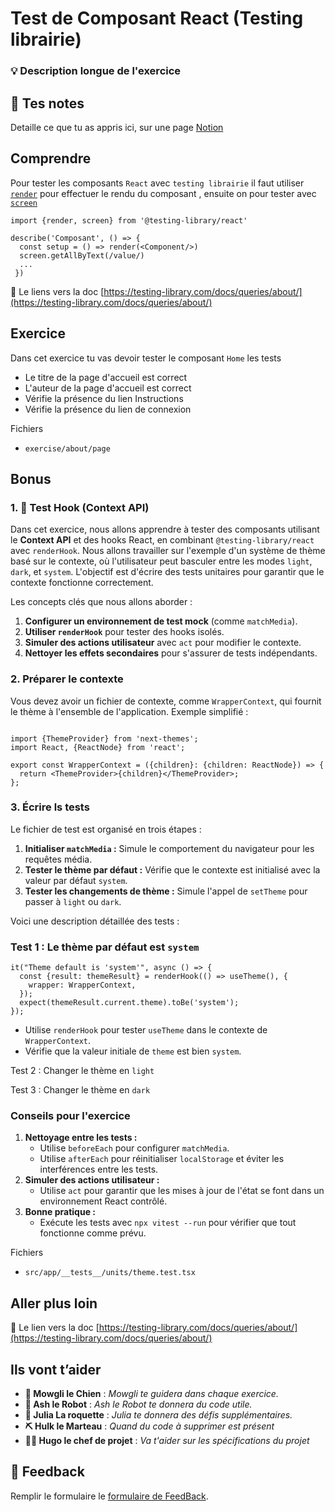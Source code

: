 # Test de Composant React (Testing librairie)

### 💡 Description longue de l'exercice

## 📝 Tes notes

Detaille ce que tu as appris ici, sur une page [Notion](https://go.mikecodeur.com/course-notes-template)

## Comprendre

Pour tester les composants `React` avec `testing librairie` il faut utiliser [`render`](https://testing-library.com/docs/react-testing-library/api/#render) pour effectuer le rendu du composant , ensuite on pour tester avec [`screen`](https://testing-library.com/docs/queries/about/)

```tsx
import {render, screen} from '@testing-library/react'

describe('Composant', () => {
  const setup = () => render(<Component/>)
  screen.getAllByText(/value/)
  ...
 })
```

📑 Le liens vers la doc [https://testing-library.com/docs/queries/about/](https://testing-library.com/docs/queries/about/)

## Exercice

Dans cet exercice tu vas devoir tester le composant `Home` les tests

- Le titre de la page d'accueil est correct
- L'auteur de la page d'accueil est correct
- Vérifie la présence du lien Instructions
- Vérifie la présence du lien de connexion

Fichiers

- `exercise/about/page`

## Bonus

### 1. 🚀 Test Hook (Context API)

Dans cet exercice, nous allons apprendre à tester des composants utilisant le **Context API** et des hooks React, en combinant `@testing-library/react` avec `renderHook`. Nous allons travailler sur l'exemple d'un système de thème basé sur le contexte, où l'utilisateur peut basculer entre les modes `light`, `dark`, et `system`. L'objectif est d'écrire des tests unitaires pour garantir que le contexte fonctionne correctement.

Les concepts clés que nous allons aborder :

1. **Configurer un environnement de test mock** (comme `matchMedia`).
2. **Utiliser `renderHook`** pour tester des hooks isolés.
3. **Simuler des actions utilisateur** avec `act` pour modifier le contexte.
4. **Nettoyer les effets secondaires** pour s'assurer de tests indépendants.

### **2. Préparer le contexte**

Vous devez avoir un fichier de contexte, comme `WrapperContext`, qui fournit le thème à l'ensemble de l'application. Exemple simplifié :

```tsx

import {ThemeProvider} from 'next-themes';
import React, {ReactNode} from 'react';

export const WrapperContext = ({children}: {children: ReactNode}) => {
  return <ThemeProvider>{children}</ThemeProvider>;
};

```

### **3. Écrire ls tests**

Le fichier de test est organisé en trois étapes :

1. **Initialiser `matchMedia` :** Simule le comportement du navigateur pour les requêtes média.
2. **Tester le thème par défaut :** Vérifie que le contexte est initialisé avec la valeur par défaut `system`.
3. **Tester les changements de thème :** Simule l'appel de `setTheme` pour passer à `light` ou `dark`.

Voici une description détaillée des tests :

### **Test 1 : Le thème par défaut est `system`**

```tsx
it("Theme default is 'system'", async () => {
  const {result: themeResult} = renderHook(() => useTheme(), {
    wrapper: WrapperContext,
  });
  expect(themeResult.current.theme).toBe('system');
});

```

- Utilise `renderHook` pour tester `useTheme` dans le contexte de `WrapperContext`.
- Vérifie que la valeur initiale de `theme` est bien `system`.

Test 2 : Changer le thème en `light`

Test 3 : Changer le thème en `dark`

### **Conseils pour l'exercice**

1. **Nettoyage entre les tests :**
   - Utilise `beforeEach` pour configurer `matchMedia`.
   - Utilise `afterEach` pour réinitialiser `localStorage` et éviter les interférences entre les tests.
2. **Simuler des actions utilisateur :**
   - Utilise `act` pour garantir que les mises à jour de l'état se font dans un environnement React contrôlé.
3. **Bonne pratique :**
   - Exécute les tests avec `npx vitest --run` pour vérifier que tout fonctionne comme prévu.

Fichiers

- `src/app/__tests__/units/theme.test.tsx`

###

## Aller plus loin

📑 Le lien vers la doc [https://testing-library.com/docs/queries/about/](https://testing-library.com/docs/queries/about/)

## Ils vont t’aider

- **🐶 Mowgli le Chien** : _Mowgli te guidera dans chaque exercice._
- **🤖 Ash le Robot** : _Ash le Robot te donnera du code utile._
- **🚀 Julia La roquette** : _Julia te donnera des défis supplémentaires._
- **⛏️ Hulk le Marteau** : _Quand du code à supprimer est présent_
- **👨‍✈️ Hugo le chef de projet** : _Va t'aider sur les spécifications du projet_

## 🐜 Feedback

Remplir le formulaire le [formulaire de FeedBack](https://go.mikecodeur.com/cours-next-avis?entry.1912869708=Next%20Mastery&entry.1430994900=8.Next%20Testing&entry.533578441=02%20Tests-component).
